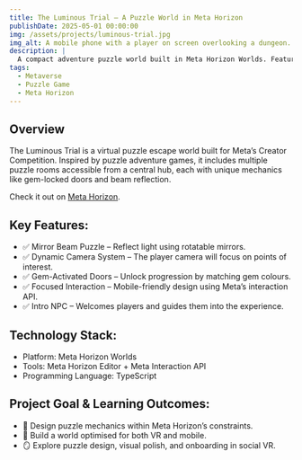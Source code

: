 ```yaml
---
title: The Luminous Trial – A Puzzle World in Meta Horizon
publishDate: 2025-05-01 00:00:00
img: /assets/projects/luminous-trial.jpg
img_alt: A mobile phone with a player on screen overlooking a dungeon.
description: |
  A compact adventure puzzle world built in Meta Horizon Worlds. Features mirror beam puzzles, rotating objects, hidden buttons, and themed puzzle doors.
tags:
  - Metaverse
  - Puzzle Game
  - Meta Horizon
---
```



## Overview

The Luminous Trial is a virtual puzzle escape world built for Meta’s Creator Competition. Inspired by puzzle adventure games, it includes multiple puzzle rooms accessible from a central hub, each with unique mechanics like gem-locked doors and beam reflection.

<YouTube id="ZReVnZLVdlw" />

Check it out on [Meta Horizon](https://horizon.meta.com/world/10160327626785583/).

## Key Features:
- ✅ Mirror Beam Puzzle – Reflect light using rotatable mirrors.
- ✅ Dynamic Camera System – The player camera will focus on points of interest.
- ✅ Gem-Activated Doors – Unlock progression by matching gem colours.
- ✅ Focused Interaction – Mobile-friendly design using Meta’s interaction API.
- ✅ Intro NPC – Welcomes players and guides them into the experience.

## Technology Stack:
- Platform: Meta Horizon Worlds
- Tools: Meta Horizon Editor + Meta Interaction API
- Programming Language: TypeScript

## Project Goal & Learning Outcomes:
- 🧠 Design puzzle mechanics within Meta Horizon’s constraints.
- 📱 Build a world optimised for both VR and mobile.
- 🪞 Explore puzzle design, visual polish, and onboarding in social VR.